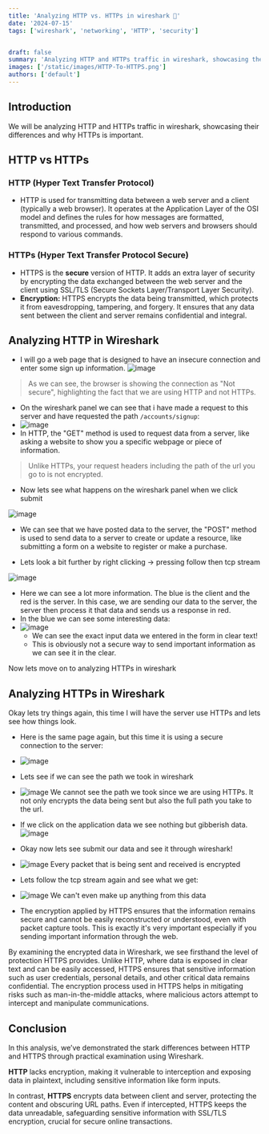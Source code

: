 ```yaml
---
title: 'Analyzing HTTP vs. HTTPs in wireshark 🦈'
date: '2024-07-15'
tags: ['wireshark', 'networking', 'HTTP', 'security']


draft: false
summary: 'Analyzing HTTP and HTTPs traffic in wireshark, showcasing their differences and why HTTPs is important'
images: ['/static/images/HTTP-To-HTTPS.png']
authors: ['default']
---
```







## Introduction

We will be analyzing HTTP and HTTPs traffic in wireshark, showcasing their differences and why HTTPs is important.

## HTTP vs HTTPs

### HTTP (Hyper Text Transfer Protocol)
- HTTP is used for transmitting data between a web server and a client (typically a web browser). It operates at the Application Layer of the OSI model and defines the rules for how messages are formatted, transmitted, and processed, and how web servers and browsers should respond to various commands.

### HTTPs (Hyper Text Transfer Protocol **Secure**)
- HTTPS is the **secure** version of HTTP. It adds an extra layer of security by encrypting the data exchanged between the web server and the client using SSL/TLS (Secure Sockets Layer/Transport Layer Security).
- **Encryption:** HTTPS encrypts the data being transmitted, which protects it from eavesdropping, tampering, and forgery. It ensures that any data sent between the client and server remains confidential and integral.

## Analyzing HTTP in Wireshark

- I will go a web page that is designed to have an insecure connection and enter some sign up information.
![image](/static/images/Pasted_image_20240726214558.png)
>  As we can see, the browser is showing the connection as "Not secure", highlighting the fact that we are using HTTP and not HTTPs.

- On the wireshark panel we can see that i have made a request to this server and have requested the path ```/accounts/signup```:
- ![image](/static/images/Pasted_image_20240726215718.png)
- In HTTP, the "GET" method is used to request data from a server, like asking a website to show you a specific webpage or piece of information.
> Unlike HTTPs, your request headers including the path of the url you go to is not encrypted.

- Now lets see what happens on the wireshark panel when we click submit

![image](/static/images/Pasted_image_20240726214558.png)

- We can see that we have posted data to the server, the "POST" method is used to send data to a server to create or update a resource, like submitting a form on a website to register or make a purchase.

- Lets look a bit further by right clicking -> pressing follow then tcp stream

![image](/static/images/Pasted_image_20240726224613.png)
- Here we can see a lot more information. The blue is the client and the red is the server. In this case, we are sending our data to the server, the server then process it that data and sends us a response in red.
- In the blue we can see some interesting data:
- ![image](/static/images/Pasted_image_20240726221347.png)
	- We can see the exact input data we entered in the form in clear text!
	- This is obviously not a secure way to send important information as we can see it in the clear.

Now lets move on to analyzing HTTPs in wireshark

## Analyzing HTTP**s** in Wireshark

Okay lets try things again, this time I will have the server use HTTPs and lets see how things look.

- Here is the same page again, but this time it is using a secure connection to the server:
- ![image](/static/images/Pasted_image_20240726222428.png)


- Lets see if we can see the path we took in wireshark
- ![image](/static/images/Pasted_image_20240726222652.png)
	We cannot see the path we took since we are using HTTPs. It not only encrypts the data being sent but also the full path you take to the url.

- If we click on the application data we see nothing but gibberish data.
  ![image](/static/images/Pasted_image_20240726222833.png)

- Okay now lets see submit our data and see it through wireshark!
- ![image](/static/images/Pasted_image_20240726222945.png)
	Every packet that is being sent and received is encrypted

- Lets follow the tcp stream again and see what we get:
- ![image](/static/images/Pasted_image_20240726223048.png)
	We can't even make up anything from this data

- The encryption applied by HTTPS ensures that the information remains secure and cannot be easily reconstructed or understood, even with packet capture tools. This is exactly it's very important especially if you sending important information through the web.

By examining the encrypted data in Wireshark, we see firsthand the level of protection HTTPS provides. Unlike HTTP, where data is exposed in clear text and can be easily accessed, HTTPS ensures that sensitive information such as user credentials, personal details, and other critical data remains confidential. The encryption process used in HTTPS helps in mitigating risks such as man-in-the-middle attacks, where malicious actors attempt to intercept and manipulate communications.

## Conclusion

In this analysis, we’ve demonstrated the stark differences between HTTP and HTTPS through practical examination using Wireshark.

**HTTP** lacks encryption, making it vulnerable to interception and exposing data in plaintext, including sensitive information like form inputs.

In contrast, **HTTPS** encrypts data between client and server, protecting the content and obscuring URL paths. Even if intercepted, HTTPS keeps the data unreadable, safeguarding sensitive information with SSL/TLS encryption, crucial for secure online transactions.


